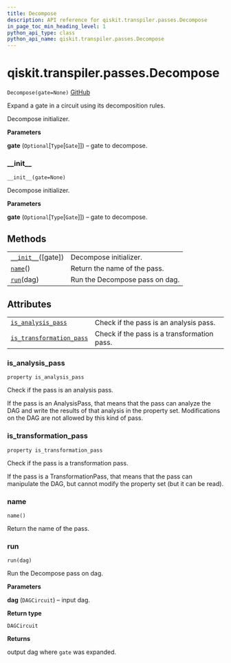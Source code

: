 ```yaml
---
title: Decompose
description: API reference for qiskit.transpiler.passes.Decompose
in_page_toc_min_heading_level: 1
python_api_type: class
python_api_name: qiskit.transpiler.passes.Decompose
---
```


# qiskit.transpiler.passes.Decompose

<span id="qiskit.transpiler.passes.Decompose" />

`Decompose(gate=None)` [GitHub](https://github.com/qiskit/qiskit/tree/stable/0.18/qiskit/transpiler/passes/basis/decompose.py "view source code")

Expand a gate in a circuit using its decomposition rules.

Decompose initializer.

**Parameters**

**gate** (`Optional`\[`Type`\[`Gate`]]) – gate to decompose.

### \_\_init\_\_

<span id="qiskit.transpiler.passes.Decompose.__init__" />

`__init__(gate=None)`

Decompose initializer.

**Parameters**

**gate** (`Optional`\[`Type`\[`Gate`]]) – gate to decompose.

## Methods

|                                                                                                                   |                                |
| ----------------------------------------------------------------------------------------------------------------- | ------------------------------ |
| [`__init__`](#qiskit.transpiler.passes.Decompose.__init__ "qiskit.transpiler.passes.Decompose.__init__")(\[gate]) | Decompose initializer.         |
| [`name`](#qiskit.transpiler.passes.Decompose.name "qiskit.transpiler.passes.Decompose.name")()                    | Return the name of the pass.   |
| [`run`](#qiskit.transpiler.passes.Decompose.run "qiskit.transpiler.passes.Decompose.run")(dag)                    | Run the Decompose pass on dag. |

## Attributes

|                                                                                                                                                    |                                             |
| -------------------------------------------------------------------------------------------------------------------------------------------------- | ------------------------------------------- |
| [`is_analysis_pass`](#qiskit.transpiler.passes.Decompose.is_analysis_pass "qiskit.transpiler.passes.Decompose.is_analysis_pass")                   | Check if the pass is an analysis pass.      |
| [`is_transformation_pass`](#qiskit.transpiler.passes.Decompose.is_transformation_pass "qiskit.transpiler.passes.Decompose.is_transformation_pass") | Check if the pass is a transformation pass. |

### is\_analysis\_pass

<span id="qiskit.transpiler.passes.Decompose.is_analysis_pass" />

`property is_analysis_pass`

Check if the pass is an analysis pass.

If the pass is an AnalysisPass, that means that the pass can analyze the DAG and write the results of that analysis in the property set. Modifications on the DAG are not allowed by this kind of pass.

### is\_transformation\_pass

<span id="qiskit.transpiler.passes.Decompose.is_transformation_pass" />

`property is_transformation_pass`

Check if the pass is a transformation pass.

If the pass is a TransformationPass, that means that the pass can manipulate the DAG, but cannot modify the property set (but it can be read).

### name

<span id="qiskit.transpiler.passes.Decompose.name" />

`name()`

Return the name of the pass.

### run

<span id="qiskit.transpiler.passes.Decompose.run" />

`run(dag)`

Run the Decompose pass on dag.

**Parameters**

**dag** (`DAGCircuit`) – input dag.

**Return type**

`DAGCircuit`

**Returns**

output dag where `gate` was expanded.

